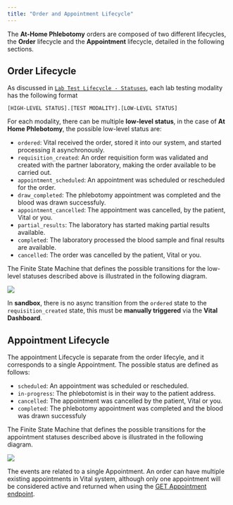 ```yaml
---
title: "Order and Appointment Lifecycle"
---
```


The **At-Home Phlebotomy** orders are composed of two different lifecycles, the **Order** lifecycle and
the **Appointment** lifecycle, detailed in the following sections.

## Order Lifecycle

As discussed in [`Lab Test Lifecycle - Statuses`](/lab/workflow/lab-test-lifecycle#statuses),
each lab testing modality has the following format

```[HIGH-LEVEL STATUS].[TEST MODALITY].[LOW-LEVEL STATUS]```

For each modality, there can be multiple **low-level status**, in the case of **At Home Phlebotomy**, the
possible low-level status are:

- `ordered`: Vital received the order, stored it into our system, and started processing it asynchronously.
- `requisition_created`: An order requisition form was validated and created with the partner laboratory, making the order available to be carried out.
- `appointment_scheduled`: An appointment was scheduled or rescheduled for the order.
- `draw_completed`: The phlebotomy appointment was completed and the blood was drawn successfuly.
- `appointment_cancelled`: The appointment was cancelled, by the patient, Vital or you.
- `partial_results`: The laboratory has started making partial results available.
- `completed`: The laboratory processed the blood sample and final results are available.
- `cancelled`: The order was cancelled by the patient, Vital or you.

The Finite State Machine that defines the possible transitions for the low-level statuses described above is illustrated
in the following diagram.

<Frame caption="Possible state transitions for the At-Home Phlebotomy Order low-level statuses.">
    <img src="/img/at_home_phleb_order_lifecycle.png"/>
</Frame>

<br />

<Info>In **sandbox**, there is no async transition from the `ordered` state to the `requisition_created` state, this must be **manually triggered** via the **Vital Dashboard**.</Info>

## Appointment Lifecycle

The appointment Lifecycle is separate from the order lifecyle, and it corresponds to a single Appointment.
The possible status are defined as follows:

- `scheduled`: An appointment was scheduled or rescheduled.
- `in-progress`: The phlebotomist is in their way to the patient address.
- `cancelled`: The appointment was cancelled by the patient, Vital or you.
- `completed`: The phlebotomy appointment was completed and the blood was drawn successfuly

The Finite State Machine that defines the possible transitions for the appointment statuses described above is illustrated
in the following diagram.

<Frame caption="Possible state transitions for the At-Home Phlebotomy Appointment statuses.">
    <img src="/img/at_home_phleb_appointment_lifecycle.png"/>
</Frame>

The events are related to a single Appointment. An order can have multiple existing appointments in Vital system, although only one appointment will be considered active
and returned when using the [GET Appointment endpoint](/api-reference/lab-testing-at-home-phlebotomy/get-appointment).
